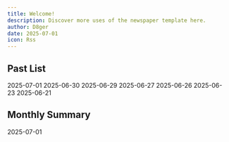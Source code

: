 ```yaml
---
title: Welcome!
description: Discover more uses of the newspaper template here.
author: D8ger
date: 2025-07-01
icon: Rss
---
```


## Past List

<Cards>
  <ZiaCard href="./blog/newspaper-poster-template" title="Newspaper Poster Template">
    2025-07-01
  </ZiaCard>
  <ZiaCard href="./blog/old-fashioned-newspaper-template" title="Old-Fashioned Newspaper Template">
    2025-06-30
  </ZiaCard>
  <ZiaCard href="./blog/vintage-newspaper-template" title="Vintage Newspaper Template">
    2025-06-29
  </ZiaCard>
  <ZiaCard href="./blog/birth-announcement-newspaper-template" title="Birth Announcement Newspaper Template">
    2025-06-27
  </ZiaCard>
  <ZiaCard href="./blog/old-newspaper-template" title="Old Newspaper Template">
    2025-06-26
  </ZiaCard>
  <ZiaCard href="./blog/newspaper-article-template" title="Newspaper Article Template">
    2025-06-23
  </ZiaCard>
  <ZiaCard href="./blog/flourished-peony" title="Flourished Peony">
    2025-06-21
  </ZiaCard>
</Cards>

## Monthly Summary

<Cards>
  <ZiaCard href="./blog/ioc" title="Overview">
    2025-07-01
  </ZiaCard>
</Cards>
